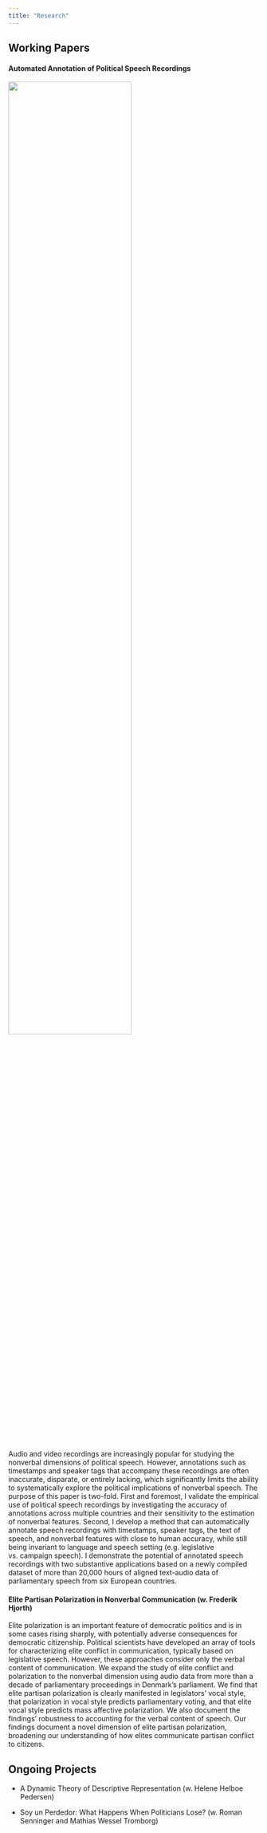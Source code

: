 ```yaml
---
title: "Research"
---
```


## Working Papers

#### Automated Annotation of Political Speech Recordings

::: grid
::: g-col-12
![](images/pitch-diff.png){fig-align="center" width="70%" height="70%"}
:::
::: g-col-12
Audio and video recordings are increasingly popular for studying the nonverbal dimensions of political speech. However, annotations such as timestamps and speaker tags that accompany these recordings are often inaccurate, disparate, or entirely lacking, which significantly limits the ability to systematically explore the political implications of nonverbal speech. The purpose of this paper is two-fold. First and foremost, I validate the empirical use of political speech recordings by investigating the accuracy of annotations across multiple countries and their sensitivity to the estimation of nonverbal features. Second, I develop a method that can automatically annotate speech recordings with timestamps, speaker tags, the text of speech, and nonverbal features with close to human accuracy, while still being invariant to language and speech setting (e.g. legislative vs. campaign speech). I demonstrate the potential of annotated speech recordings with two substantive applications based on a newly compiled dataset of more than 20,000 hours of aligned text-audio data of parliamentary speech from six European countries.
:::
:::

#### Elite Partisan Polarization in Nonverbal Communication (w. Frederik Hjorth)

::: grid
::: g-col-12
Elite polarization is an important feature of democratic politics and is in some cases rising sharply, with potentially adverse consequences for democratic citizenship. Political scientists have developed an array of tools for characterizing elite conflict in communication, typically based on legislative speech. However, these approaches consider only the verbal content of communication. We expand the study of elite conflict and polarization to the nonverbal dimension using audio data from more than a decade of parliamentary proceedings in Denmark's parliament. We find that elite partisan polarization is clearly manifested in legislators' vocal style, that polarization in vocal style predicts parliamentary voting, and that elite vocal style predicts mass affective polarization. We also document the findings' robustness to accounting for the verbal content of speech. Our findings document a novel dimension of elite partisan polarization, broadening our understanding of how elites communicate partisan conflict to citizens.
:::

::: g-col-4
:::
:::

## Ongoing Projects

-   A Dynamic Theory of Descriptive Representation (w. Helene Helboe Pedersen)

-   Soy un Perdedor: What Happens When Politicians Lose? (w. Roman Senninger and Mathias Wessel Tromborg)
